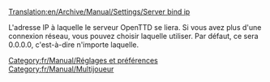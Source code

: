 [[Translation:en/Archive/Manual/Settings/Server bind ip]]


L'adresse IP à laquelle le serveur OpenTTD se liera. Si vous avez plus d'une connexion réseau, vous pouvez choisir laquelle utiliser. Par défaut, ce sera 0.0.0.0, c'est-à-dire n'importe laquelle.

[[Category:fr/Manual/Réglages et préférences]]
[[Category:fr/Manual/Multijoueur]]

{{fr/Amorce}}